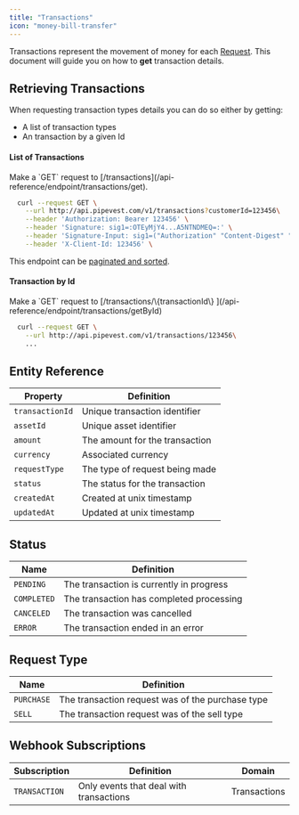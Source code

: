 ```yaml
---
title: "Transactions"
icon: "money-bill-transfer"
---
```


Transactions represent the movement of money for each [Request](/guides/requests).
This document will guide you on how to **get** transaction details.

## Retrieving Transactions

When requesting transaction types details you can do so either by getting:

- A list of transaction types
- An transaction by a given Id

#### List of Transactions

<Tip>
  Make a `GET` request to
  [/transactions](/api-reference/endpoint/transactions/get).
</Tip>

```bash
  curl --request GET \
    --url http://api.pipevest.com/v1/transactions?customerId=123456\
    --header 'Authorization: Bearer 123456' \
    --header 'Signature: sig1=:OTEyMjY4...A5NTNDMEQ=:' \
    --header 'Signature-Input: sig1=("Authorization" "Content-Digest" "Content-Length" "Content-Type" "X-Client-Id" "X-Idempotency-Key" "@method" "@target-uri" "@path" "@query");keyid="staging-pipevest-ed25519";created=1732893484;expires=1732893584' \
    --header 'X-Client-Id: 123456' \
```

<Note>This endpoint can be [paginated and sorted](/concepts/pagination).</Note>

#### Transaction by Id

<Tip>
  Make a `GET` request to [/transactions/\{transactionId\}
  ](/api-reference/endpoint/transactions/getById)
</Tip>

```bash
  curl --request GET \
    --url http://api.pipevest.com/v1/transactions/123456\
    ...
```

## Entity Reference

| Property        | Definition                     |
| --------------- | ------------------------------ |
| `transactionId` | Unique transaction identifier  |
| `assetId`       | Unique asset identifier        |
| `amount`        | The amount for the transaction |
| `currency`      | Associated currency            |
| `requestType`   | The type of request being made |
| `status`        | The status for the transaction |
| `createdAt`     | Created at unix timestamp      |
| `updatedAt`     | Updated at unix timestamp      |

## Status

| Name        | Definition                               |
| ----------- | ---------------------------------------- |
| `PENDING`   | The transaction is currently in progress |
| `COMPLETED` | The transaction has completed processing |
| `CANCELED`  | The transaction was cancelled            |
| `ERROR`     | The transaction ended in an error        |

## Request Type

| Name       | Definition                                       |
| ---------- | ------------------------------------------------ |
| `PURCHASE` | The transaction request was of the purchase type |
| `SELL`     | The transaction request was of the sell type     |

## Webhook Subscriptions

| Subscription  | Definition                              | Domain       |
| ------------- | --------------------------------------- | ------------ |
| `TRANSACTION` | Only events that deal with transactions | Transactions |
